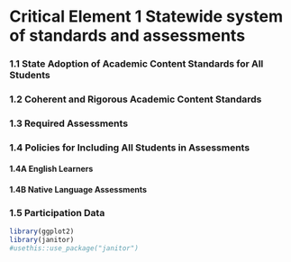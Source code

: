 # Critical Element 1 Statewide system of standards and assessments

### 1.1 State Adoption of Academic Content Standards for All Students

### 1.2 Coherent and Rigorous Academic Content Standards 

### 1.3 Required Assessments 

### 1.4 Policies for Including All Students in Assessments 

#### 1.4A English Learners 

#### 1.4B Native Language Assessments 

### 1.5 Participation Data 


```r
library(ggplot2)
library(janitor)
#usethis::use_package("janitor")



```
